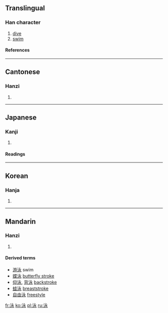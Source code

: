 ==Translingual==
===Han character===
{{Han char|rn=85|rad=水|as=05|sn=8|four=3313<sub>2</sub>|canj=水戈弓水 (EINE)|ids=⿰[[氵]][[永]]}}
# [[dive]]
# [[swim]]
====References====
{{Han ref|kx=0619.020|dkj=17328|dj=1014.030|hdz=31595.050|uh=6CF3|ud=27891|bh=AA61|bd=43617}}

----

==Cantonese==
===Hanzi===
{{yue-hanzi|jyut=|y=wing6}}
# {{defn|Cantonese}}

----
==Japanese==
===Kanji===
{{ja-kanji|grade=3|rs=水05}}
# {{defn|Japanese}} 
====Readings====
{{ja-readings|on=[[えい]] (ei)|kun=[[およぐ]] (oyogu)}}

----
==Korean==
===Hanja===
{{ko-hanja|hangeul=영|eumhun=|rv=yeong|mr=yŏng|y=yeng}}
# {{defn|Korean}}

----
==Mandarin==
===Hanzi===
{{cmn-hanzi|pin=[[yǒng]] ([[yong3]])|wg=yung<sup>3</sup>}}
# {{defn|Mandarin}}
====Derived terms====
*[[游泳]] swim
*[[蝶泳]] [[butterfly stroke]]
*[[仰泳]], [[背泳]] [[backstroke]]
*[[蛙泳]] [[breaststroke]]
*[[自由泳]] [[freestyle]]

[[fr:泳]]
[[ko:泳]]
[[pl:泳]]
[[ru:泳]]